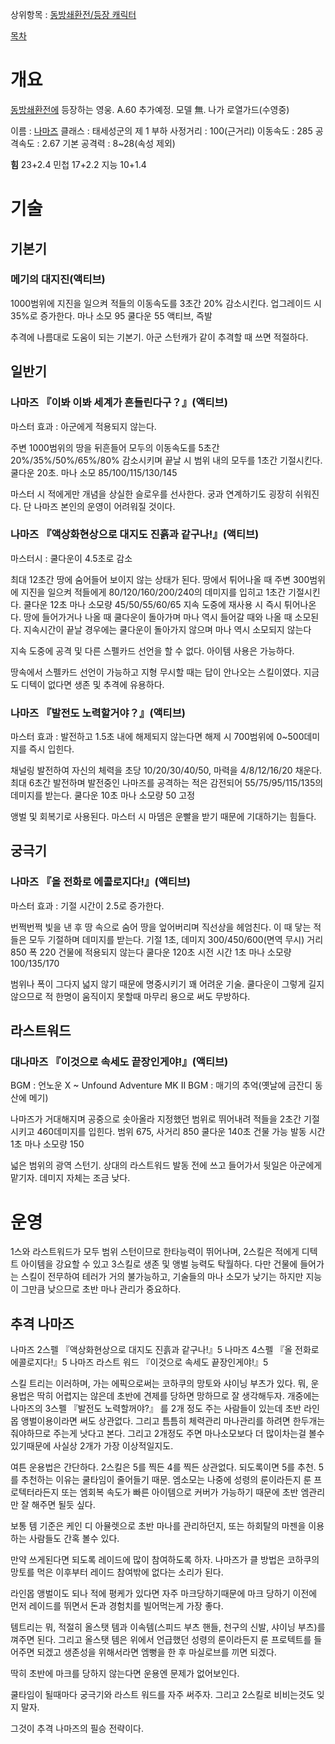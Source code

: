상위항목 : [[동방쇄환전/등장 캐릭터]]

[[목차]]
= 개요 =

[[동방쇄환전]]에 등장하는 영웅. A.60 추가예정. 모델 無. 나가 로열가드(수영중)

이름 : [[나마즈]]
클래스 : 태세성군의 제 1 부하
사정거리 : 100(근거리)
이동속도 : 285
공격속도 : 2.67
기본 공격력 : 8~28(속성 제외)

'''힘''' 23+2.4
민첩 17+2.2
지능 10+1.4


= 기술 =

== 기본기 ==

=== 메기의 대지진(액티브) ===

1000범위에 지진을 일으켜 적들의 이동속도를 3초간 20% 감소시킨다.
업그레이드 시 35%로 증가한다.
마나 소모 95
쿨다운 55
액티브, 즉발

추격에 나름대로 도움이 되는 기본기. 아군 스턴캐가 같이 추격할 때 쓰면 적절하다.
== 일반기 ==

=== 나마즈 『이봐 이봐 세계가 흔들린다구？』(액티브) ===

마스터 효과 : 아군에게 적용되지 않는다.

주변 1000범위의 땅을 뒤흔들어 모두의 이동속도를 5초간 20%/35%/50%/65%/80% 감소시키며 끝날 시 범위 내의 모두를 1초간 기절시킨다. 쿨다운 20초. 마나 소모 85/100/115/130/145

마스터 시 적에게만 개념을 상실한 슬로우를 선사한다. 궁과 연계하기도 굉장히 쉬워진다. 단 나마즈 본인의 운영이 어려워질 것이다.
=== 나마즈 『액상화현상으로 대지도 진흙과 같구나!』(액티브) ===

마스터시 : 쿨다운이 4.5초로 감소

최대 12초간 땅에 숨어들어 보이지 않는 상태가 된다.
땅에서 튀어나올 때 주변 300범위에 지진을 일으켜 적들에게 80/120/160/200/240의 데미지를 입히고 1초간 기절시킨다.
쿨다운 12초
마나 소모량 45/50/55/60/65
지속 도중에 재사용 시 즉시 튀어나온다.
땅에 들어가거나 나올 때 쿨다운이 돌아가며 마나 역시 들어갈 때와 나올 때 소모된다.
지속시간이 끝날 경우에는 쿨다운이 돌아가지 않으며 마나 역시 소모되지 않는다

지속 도중에 공격 및 다른 스펠카드 선언을 할 수 없다.
아이템 사용은 가능하다.

땅속에서 스펠카드 선언이 가능하고 지형 무시할 때는 답이 안나오는 스킬이였다. 지금도 디텍이 없다면 생존 및 추격에 유용하다.

=== 나마즈 『발전도 노력할거야？』(액티브) ===

마스터 효과 : 발전하고 1.5초 내에 해제되지 않는다면 해제 시 700범위에 0~500데미지를 즉시 입힌다.

채널링
발전하여 자신의 체력을 초당 10/20/30/40/50, 마력을 4/8/12/16/20 채운다.
최대 6초간 발전하며 발전중인 나마즈를 공격하는 적은 감전되어 55/75/95/115/135의 데미지를 받는다.
쿨다운 10초
마나 소모량 50 고정

앵벌 및 회복기로 사용된다. 마스터 시 마뎀은 운빨을 받기 때문에 기대하기는 힘들다.
== 궁극기 ==

=== 나마즈 『올 전화로 에콜로지다!』(액티브) ===

마스터 효과 : 기절 시간이 2.5로 증가한다.

번쩍번쩍 빛을 낸 후 땅 속으로 숨어 땅을 엎어버리며 직선상을 헤엄친다.
이 때 닿는 적들은 모두 기절하며 데미지를 받는다.
기절 1초, 데미지 300/450/600(면역 무시)
거리 850 폭 220
건물에 적용되지 않는다
쿨다운 120초
시전 시간 1초
마나 소모량 100/135/170

범위나 폭이 그다지 넓지 않기 때문에 명중시키기 꽤 어려운 기술. 쿨다운이 그렇게 길지 않으므로 적 한명이 움직이지 못할때 마무리 용으로 써도 무방하다.
== 라스트워드 ==

=== 대나마즈 『이것으로 속세도 끝장인게야!』(액티브) ===

BGM : 언노운 X ~ Unfound Adventure
MK II BGM : 매기의 추억(옛날에 금잔디 동산에 메기)

나마즈가 거대해지며 공중으로 솟아올라 지정했던 범위로 뛰어내려 적들을 2초간 기절시키고 460데미지를 입힌다.
범위 675, 사거리 850
쿨다운 140초
건물 가능
발동 시간 1초
마나 소모량 150

넓은 범위의 광역 스턴기. 상대의 라스트워드 발동 전에 쓰고 들어가서 뒷일은 아군에게 맡기자. 데미지 자체는 조금 낮다.
= 운영 =
1스와 라스트워드가 모두 범위 스턴이므로 한타능력이 뛰어나며, 2스킬은 적에게 디텍트 아이템을 강요할 수 있고 3스킬로 생존 및 앵벌 능력도 탁월하다. 다만 건물에 들어가는 스킬이 전무하여 테러가 거의 불가능하고, 기술들의 마나 소모가 낮기는 하지만 지능이 그만큼 낮으므로 초반 마나 관리가 중요하다.

== 추격 나마즈 ==

나마즈 2스펠 『액상화현상으로 대지도 진흙과 같구나!』5
나마즈 4스펠 『올 전화로 에콜로지다!』5
나마즈 라스트 워드 『이것으로 속세도 끝장인게야!』5

스킬 트리는 이러하며, 가는 에픽으로써는 코하쿠의 망토와 샤이닝 부츠가 있다.
뭐, 운용법은 딱히 어렵지는 않은데 초반에 견제를 당하면 망하므로 잘 생각해두자.
개중에는 나마즈의 3스펠 『발전도 노력할꺼야?』 를 2개 정도 주는 사람들이 있는데
초반 라인몹 앵벌이용이라면 써도 상관없다. 그리고 틈틈히 체력관리 마나관리를 하려면 한두개는 줘야하므로 주는게 낫다고 본다. 그리고 2개정도 주면 마나소모보다 더 많이차는걸 볼수 있기때문에 사실상 2개가 가장 이상적일지도.

여튼 운용법은 간단하다. 2스킬은 5를 찍든 4를 찍든 상관없다. 되도록이면 5를 추천.
5를 추천하는 이유는 쿨타임이 줄어들기 때문. 엠소모는 나중에 성령의 룬이라든지 룬 프로텍터라든지 또는 엠회복 속도가 빠른 아이템으로 커버가 가능하기 때문에 초반 엠관리만 잘 해주면 될듯 싶다.

보통 템 기준은 케인 디 아뮬렛으로 초반 마나를 관리하던지, 또는 하회탈의 마젠을 이용하는 사람들도 간혹 볼수 있다.

만약 쓰게된다면 되도록 레이드에 많이 참여하도록 하자. 나마즈가 클 방법은 코하쿠의 망토를 먹은 이후부터 레이드 참여밖에 없다는 소리가 된다.

라인몹 앵벌이도 되나 적에 평케가 있다면 자주 마크당하기때문에 마크 당하기 이전에 먼저 레이드를 뛰면서 돈과 경험치를 빌어먹는게 가장 좋다.

템트리는 뭐, 적절히 올스탯 템과 이속템(스피드 부츠 핸들, 천구의 신발, 샤이닝 부츠)를 껴주면 된다. 그리고 올스탯 템은 위에서 언급했던 성령의 룬이라든지 룬 프로텍트를 들어주면 되겠고 생존성을 위해서라면 엠뻥을 한 후 마실로브를 끼면 되겠다.

딱히 초반에 마크를 당하지 않는다면 운용엔 문제가 없어보인다.

쿨타임이 될때마다 궁극기와 라스트 워드를 자주 써주자.
그리고 2스킬로 비비는것도 잊지 말자.

그것이 추격 나마즈의 필승 전략이다.
